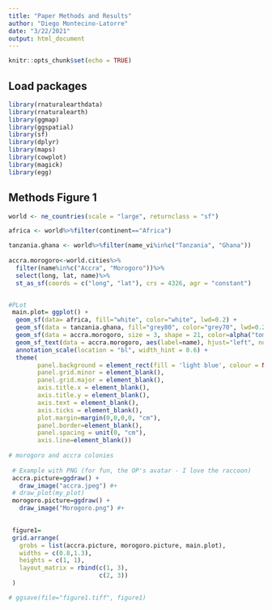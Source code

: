 ```yaml
---
title: "Paper Methods and Results"
author: "Diego Montecino-Latorre"
date: "3/22/2021"
output: html_document
---
```


```r
knitr::opts_chunk$set(echo = TRUE)
```

## Load packages

```r
library(rnaturalearthdata)
library(rnaturalearth)
library(ggmap)
library(ggspatial)
library(sf)
library(dplyr)
library(maps)
library(cowplot)
library(magick)
library(egg)
```

## Methods Figure 1

```r

world <- ne_countries(scale = "large", returnclass = "sf")

africa <- world%>%filter(continent=="Africa")

tanzania.ghana <- world%>%filter(name_vi%in%c("Tanzania", "Ghana"))
  
accra.morogoro<-world.cities%>%
  filter(name%in%c("Accra", "Morogoro"))%>%
  select(long, lat, name)%>%
  st_as_sf(coords = c("long", "lat"), crs = 4326, agr = "constant")


#PLot
 main.plot= ggplot() + 
  geom_sf(data= africa, fill="white", color="white", lwd=0.2) +
  geom_sf(data = tanzania.ghana, fill="grey80", color="grey70", lwd=0.2) +
  geom_sf(data = accra.morogoro, size = 3, shape = 21, color=alpha("tomato", 0), fill=alpha("red", 0.9), inherit.aes = FALSE) +
  geom_sf_text(data = accra.morogoro, aes(label=name), hjust="left", nudge_x = 1.5, size=5) +
  annotation_scale(location = "bl", width_hint = 0.6) +
  theme(
        panel.background = element_rect(fill = 'light blue', colour = NA),
        panel.grid.minor = element_blank(),
        panel.grid.major = element_blank(),
        axis.title.x = element_blank(),
        axis.title.y = element_blank(),
        axis.text = element_blank(),
        axis.ticks = element_blank(), 
        plot.margin=margin(0,0,0,0, "cm"),
        panel.border=element_blank(), 
        panel.spacing = unit(0, "cm"),
        axis.line=element_blank())
  
# morogoro and accra colonies
 
 # Example with PNG (for fun, the OP's avatar - I love the raccoon)
 accra.picture=ggdraw() +
   draw_image("accra.jpeg") #+
 # draw_plot(my_plot)
 morogoro.picture=ggdraw() +
   draw_image("Morogoro.png") #+
 

 figure1=
 grid.arrange(
   grobs = list(accra.picture, morogoro.picture, main.plot),
   widths = c(0.8,1.3),
   heights = c(1, 1),
   layout_matrix = rbind(c(1, 3),
                         c(2, 3))
 )

# ggsave(file="figure1.tiff", figure1)


```
